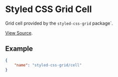 <Meta title="WordPress Components|Styled Css Grid Cell" />

# Styled CSS Grid Cell
Grid cell provided by the `styled-css-grid` package`.

[View Source](https://github.com/alleyinteractive/wp-irving/tree/master/inc/components/components/styled-css-grid-cell).

## Example
```json
{
	"name": "styled-css-grid/cell"
}
```
